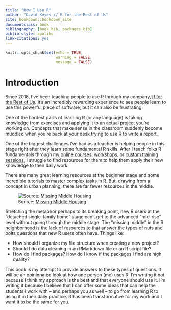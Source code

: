 ```yaml
--- 
title: "How I Use R"
author: "David Keyes // R for the Rest of Us"
site: bookdown::bookdown_site
documentclass: book
bibliography: [book.bib, packages.bib]
biblio-style: apalike
link-citations: yes
---
```


```r
knitr::opts_chunk$set(echo = TRUE,
                      warning = FALSE,
                      message = FALSE)
```

# Introduction

Since 2018, I've been teaching people to use R through my company, [R for the Rest of Us](https://rfortherestofus.com/). It's an incredibly rewarding experience to see people learn to use this powerful piece of software, but it can also be frustrating. 

One of the hardest parts of learning R (or any language) is taking knowledge from exercises and applying it to an actual project you're working on. Concepts that make sense in the classroom suddenly become muddled when you're back at your desk trying to use R to write a report. 

One of the biggest challenges I've had as a teacher is helping people in this stage right after they learn some fundamental R skills. After I teach folks R fundamentals through my [online courses](https://rfortherestofus.com/courses/fundamentals/), [workshops](https://rfortherestofus.com/workshops/), or [custom training sessions](https://rfortherestofus.com/custom-training/), I struggle to find resources for them to help them apply their new knowledge to their daily work. 

There are many great learning resources at the beginner stage and some incredible tutorials to master complex tasks in R. But, drawing from a concept in urban planning, there are far fewer resources in the middle. 

![Source: [Missing Middle Housing](https://missingmiddlehousing.com/)](assets/missing-middle.png)

Stretching the metaphor perhaps to its breaking point, new R users at the "detached single-family home" stage can't get to the advanced "mid-rise" level without going through the middle stage. The "missing middle" in the R neighborhood is the lack of resources to that answer the types of nuts and bolts questions that new R users often have. Things like:

- How should I organize my file structure when creating a new project?
- Should I do data cleaning in an RMarkdown file or an R script file? 
- How do I find packages? How do I know if the packages I find are high quality?

This book is my attempt to provide answers to these types of questions. It will be an opinionated look at how one person (me) uses R. I'm writing it not because I think my approach is the best and that everyone should use it. I'm writing it because I believe that I can offer some ideas that can help the students I work with -- and perhaps you as well -- to go from learning R to using it in their daily practice. R has been transformative for my work and I want it to be the same for you. 





<!-- ## The Problem -->

<!-- ### Lots of beginner tutorials -->



<!-- ### Lots of ways to do things in advanced ways -->

<!-- ## R Has an Image Problem -->

<!-- - Start with example of Jessica saying their firm doesn't want to use R because they don't work with big data -->
<!-- - Use other quotes from folks saying "not sure if our work is complicated enough to merit learning R" -->
<!-- - It's easy to think people don't use R for simple things when in reality that's what many people do  -->

<!-- ## The Solution -->

<!-- - I'll give an example of how I use R for the types of fundamental data analysis that many people do -->
<!-- - An opinionated book: you don't have to agree with me, but my approach will at least give you food for thought -->
<!-- - One approach is often easiest for newbies (link to teach tidyverse first article) -->

<!-- ## Who am I? -->

<!-- - Social scientist turned R user turned R teacher -->
<!-- - Never programmed in other languages -->

<!-- ## Who are You? -->

<!-- - You get R basics -->
<!-- - But now you want to use R and run some analyses -->
<!-- - Not sure where to start -->



